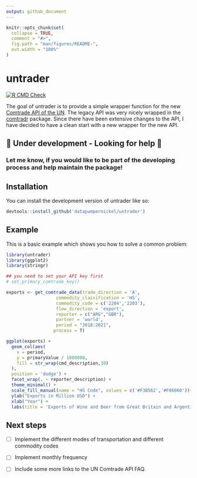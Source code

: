 ```yaml
---
output: github_document
---
```


<!-- README.md is generated from README.Rmd. Please edit that file -->

```r
knitr::opts_chunk$set(
  collapse = TRUE,
  comment = "#>",
  fig.path = "man/figures/README-",
  out.width = "100%"
)
```

# untrader

<!-- badges: start -->
[![R CMD Check](https://github.com/datapumpernickel/untrader/actions/workflows/R-CMD-check.yaml/badge.svg)](https://github.com/datapumpernickel/untrader/actions/workflows/R-CMD-check.yaml)
<!-- badges: end -->

The goal of untrader is to provide a simple wrapper function for the new [Comtrade API of the UN](https://comtradeplus.un.org/). The legacy API was very nicely wrapped in the [comtradr](https://github.com/ropensci/comtradr) package. Since there have been extensive changes to the API, I have decided to have a clean start with a new wrapper for the new API. 

## 🚧 Under development - Looking for help 🤗

### Let me know, if you would like to be part of the developing process and help maintain the package!

## Installation

You can install the development version of untrader like so:

``` r
devtools::install_github('datapumpernickel/untrader')
```

## Example

This is a basic example which shows you how to solve a common problem:

```r
library(untrader)
library(ggplot2)
library(stringr)

## you need to set your API key first
# set_primary_comtrade_key()

exports <- get_comtrade_data(trade_direction = 'A',
                   commodity_classification = 'HS',
                   commodity_code = c('2204','2203'),
                   flow_direction = 'export',
                   reporter = c("ARG","GBR"),
                   partner = 'world',
                   period = "2018:2021",
                  process = T)

ggplot(exports) +
  geom_col(aes(
    x = period,
    y = primaryValue / 1000000,
    fill = str_wrap(cmd_description,30)
  ),
  position = 'dodge') +
  facet_wrap(. ~ reporter_description) +
  theme_minimal() +
  scale_fill_manual(name = "HS Code", values = c('#F3B562','#F06060'))+
  ylab("Exports in Million USD") +
  xlab("Year") +
  labs(title = 'Exports of Wine and Beer from Great Britain and Argentina')
```


## Next steps

- [ ]  Implement the different modes of transportation and different commodity codes

- [ ]  Implement monthly frequency

- [ ]  Include some more links to the UN Comtrade API FAQ. 
